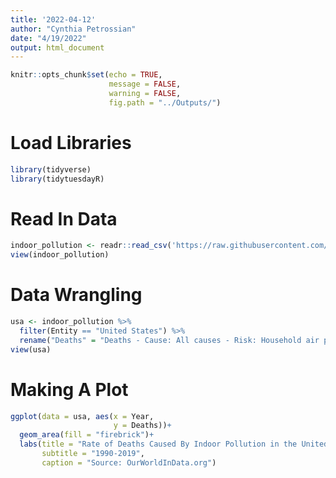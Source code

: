```yaml
---
title: '2022-04-12'
author: "Cynthia Petrossian"
date: "4/19/2022"
output: html_document
---
```


```r
knitr::opts_chunk$set(echo = TRUE,
                      message = FALSE,
                      warning = FALSE,
                      fig.path = "../Outputs/")
```

# Load Libraries
```r
library(tidyverse)
library(tidytuesdayR)
```

# Read In Data
```r
indoor_pollution <- readr::read_csv('https://raw.githubusercontent.com/rfordatascience/tidytuesday/master/data/2022/2022-04-12/indoor_pollution.csv')
view(indoor_pollution)
```

# Data Wrangling
```r
usa <- indoor_pollution %>% 
  filter(Entity == "United States") %>% 
  rename("Deaths" = "Deaths - Cause: All causes - Risk: Household air pollution from solid fuels - Sex: Both - Age: Age-standardized (Percent)")
view(usa)
```

# Making A Plot
```r
ggplot(data = usa, aes(x = Year,
                       y = Deaths))+
  geom_area(fill = "firebrick")+
  labs(title = "Rate of Deaths Caused By Indoor Pollution in the United States",
       subtitle = "1990-2019",
       caption = "Source: OurWorldInData.org")
```

